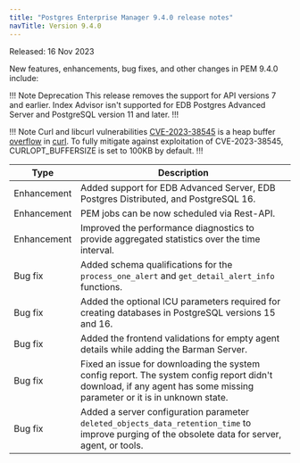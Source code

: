 ```yaml
---
title: "Postgres Enterprise Manager 9.4.0 release notes"
navTitle: Version 9.4.0
---
```


Released: 16 Nov 2023

New features, enhancements, bug fixes, and other changes in PEM 9.4.0 include:

!!! Note Deprecation
This release removes the support for API versions 7 and earlier.
Index Advisor isn't supported for EDB Postgres Advanced Server and PostgreSQL version 11 and later.
!!!

!!! Note Curl and libcurl vulnerabilities
[CVE-2023-38545](https://cve.mitre.org/cgi-bin/cvename.cgi?name=CVE-2023-38545) is a heap buffer [overflow](https://cwe.mitre.org/data/definitions/122.html) in [curl](https://curl.se/docs/CVE-2023-38545.html). To fully mitigate against exploitation of CVE-2023-38545, CURLOPT_BUFFERSIZE is set to 100KB by default.
!!!

| Type        | Description                                                                                       | 
| ----------- | ------------------------------------------------------------------------------------------------- |
| Enhancement | Added support for EDB Advanced Server, EDB Postgres Distributed, and PostgreSQL 16.               |
| Enhancement | PEM jobs can be now scheduled via Rest-API.                                                       |
| Enhancement | Improved the performance diagnostics to provide aggregated statistics over the time interval.     |
| Bug&nbsp;fix | Added schema qualifications for the `process_one_alert` and `get_detail_alert_info` functions.   |
| Bug&nbsp;fix | Added the optional ICU parameters required for creating databases in PostgreSQL versions 15 and 16. |
| Bug&nbsp;fix | Added the frontend validations for empty agent details while adding the Barman Server.            |
| Bug&nbsp;fix | Fixed an issue for downloading the system config report. The system config report didn't download, if any agent has some missing parameter or it is in unknown state. |
| Bug&nbsp;fix | Added a server configuration parameter `deleted_objects_data_retention_time` to improve purging of the obsolete data for server, agent, or tools. |
